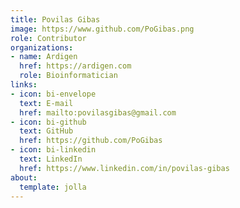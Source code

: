 ```yaml
---
title: Povilas Gibas
image: https://www.github.com/PoGibas.png
role: Contributor
organizations:
- name: Ardigen
  href: https://ardigen.com
  role: Bioinformatician
links:
- icon: bi-envelope
  text: E-mail
  href: mailto:povilasgibas@gmail.com
- icon: bi-github
  text: GitHub
  href: https://github.com/PoGibas
- icon: bi-linkedin
  text: LinkedIn
  href: https://www.linkedin.com/in/povilas-gibas
about:
  template: jolla
---
```


